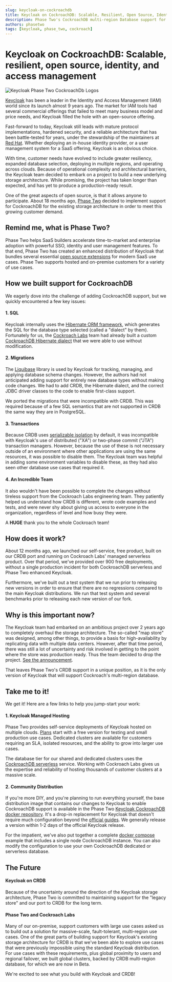 ```yaml
---
slug: keycloak-on-cockroachdb
title: Keycloak on CockroachDB: Scalable, Resilient, Open Source, Identity and Access Management
description: Phase Two's CockroachDB multi-region Database support for Keycloak provides a scalable, resilient, open-source identity and access management solution. 
authors: phasetwo
tags: [keycloak, phase_two, cockroach]
---
```


# Keycloak on CockroachDB: Scalable, resilient, open source, identity, and access management

![Keycloak Phase Two CockroachDb Logos](/blog/2023-12-06-keycloak-on-cockroachdb-kcpluscrdb.png)

[Keycloak](https://www.keycloak.org/) has been a leader in the Identity and Access Management (IAM) world since its launch almost 9 years ago. The market for IAM tools had several commercial offerings that failed to meet many business model and price needs, and Keycloak filled the hole with an open-source offering.

Fast-forward to today, Keycloak still leads with mature protocol implementations, hardened security, and a reliable architecture that has been battle-tested for years, under the stewardship of the maintainers at [Red Hat](https://www.redhat.com/). Whether deploying an in-house identity provider, or a user management system for a SaaS offering, Keycloak is an obvious choice.

<!--truncate-->

With time, customer needs have evolved to include greater resiliency, expanded database selection, deploying in multiple regions, and operating across clouds. Because of operational complexity and architectural barriers, the Keycloak team decided to embark on a project to build a new underlying storage architecture. While promising, the project has taken longer than expected, and has yet to produce a production-ready result.

One of the great aspects of open source, is that it allows anyone to participate. About 18 months ago, [Phase Two](https://phasetwo.io) decided to implement support for CockroachDB for the existing storage architecture in order to meet this growing customer demand.

## Remind me, what is Phase Two?

Phase Two helps SaaS builders accelerate time-to-market and enterprise adoption with powerful SSO, identity and user management features. To that end, Phase Two has created an enhanced distribution of Keycloak that bundles several essential [open source extensions](https://github.com/p2-inc) for modern SaaS use cases. Phase Two supports hosted and on-premise customers for a variety of use cases.

## How we built support for CockroachDB

We eagerly dove into the challenge of adding CockroachDB support, but we quickly encountered a few key issues:

#### 1. SQL

Keycloak internally uses the [Hibernate ORM framework](https://hibernate.org/), which generates the SQL for the database type selected (called a "dialect" by them). Fortunately for us, the [Cockroach Labs](https://www.cockroachlabs.com/) team had already built a custom [CockroachDB Hibernate dialect](https://www.cockroachlabs.com/blog/building-support-for-java-orm-hibernate-in-cockroachdb/) that we were able to use without modification.

#### 2. Migrations

The [Liquibase](https://www.liquibase.org/) library is used by Keycloak for tracking, managing, and applying database schema changes. However, the authors had not anticipated adding support for entirely new database types without making code changes. We had to add CRDB, the Hibernate dialect, and the correct JDBC driver classes to the code to enable first-class support.

We ported the migrations that were incompatible with CRDB. This was required because of a few SQL semantics that are not supported in CRDB the same way they are in PostgreSQL.

#### 3. Transactions

Because CRDB uses [serializable isolation](https://www.cockroachlabs.com/docs/stable/transactions#serializable-isolation) by default, it was incompatible with Keycloak's use of distributed ("XA") or two-phase commit ("JTA") transaction managers. However, because the use of these is not necessary outside of an environment where other applications are using the same resources, it was possible to disable them. The Keycloak team was helpful in adding some environment variables to disable these, as they had also seen other database use cases that required it.

#### 4. An **Incredible** Team

It also wouldn't have been possible to complete the changes without tireless support from the Cockroach Labs engineering team. They patiently helped us understand how CRDB is different, wrote code examples and tests, and were never shy about giving us access to everyone in the organization, regardless of level and how busy they were.

A **HUGE** thank you to the whole Cockroach team!

## How does it work?

About 12 months ago, we launched our self-service, free product, built on our CRDB port and running on Cockroach Labs' managed serverless product. Over that period, we've provided over 900 free deployments, without a single production incident for both CockroachDB serverless and Phase Two enhanced Keycloak.

Furthermore, we've built out a test system that we run prior to releasing new versions in order to ensure that there are no regressions compared to the main Keycloak distributions. We run that test system and several benchmarks prior to releasing each new version of our fork.

## Why is this important now?

The Keycloak team had embarked on an ambitious project over 2 years ago to completely overhaul the storage architecture. The so-called "map store" was designed, among other things, to provide a basis for high-availability by replicating data with multiple data centers. However, after that time period, there was still a lot of uncertainty and risk involved in getting to the point where the store was production ready. Thus the team decided to drop the project. [See the announcement](https://www.keycloak.org/2023/10/map-store-removal).

That leaves Phase Two's CRDB support in a unique position, as it is the only version of Keycloak that will support Cockroach's multi-region database.

## Take me to it!

We get it! Here are a few links to help you jump-start your work:

#### 1. Keycloak Managed Hosting

Phase Two provides self-service deployments of Keycloak hosted on multiple clouds. [Plans](https://phasetwo.io/#pricing) start with a free version for testing and small production use cases. Dedicated clusters are available for customers requiring an SLA, isolated resources, and the ability to grow into larger use cases.

The database tier for our shared and dedicated clusters uses the [CockroachDB serverless](https://www.cockroachlabs.com/lp/serverless-database-p) service. Working with Cockroach Labs gives us the expertise and reliability of hosting thousands of customer clusters at a massive scale.

#### 2. Community Distribution

If you're more DIY, and you're planning to run everything yourself, the base distribution image that contains our changes to Keycloak to enable CockroachDB support is available in the Phase Two [Keycloak CockroachDB docker repository](https://quay.io/repository/phasetwo/keycloak-crdb?tab=info). It's a drop-in replacement for Keycloak that doesn't require much configuration beyond the [official guides](https://www.keycloak.org/guides). We generally release a version within 1-2 days of the official Keycloak release.

For the impatient, we've also put together a complete [docker compose](https://github.com/p2-inc/phasetwo-containers/blob/main/examples/cockroach/docker-compose.yml) example that includes a single node CockroachDB instance. You can also modify the configuration to use your own CockroachDB dedicated or serverless database.

## The Future

#### Keycloak on CRDB

Because of the uncertainty around the direction of the Keycloak storage architecture, Phase Two is committed to maintaining support for the "legacy store" and our port to CRDB for the long term.

#### Phase Two and Cockroach Labs

Many of our on-premise, support customers with large use cases asked us to build out a solution for massive-scale, fault-tolerant, multi-region use cases. One of the great parts of building support for Keycloak's existing storage architecture for CRDB is that we've been able to explore use cases that were previously impossible using the standard Keycloak distribution. For use cases with these requirements, plus global proximity to users and regional failover, we built global clusters, backed by CRDB multi-region database, for which we are now in Beta.

We're excited to see what you build with Keycloak and CRDB!
